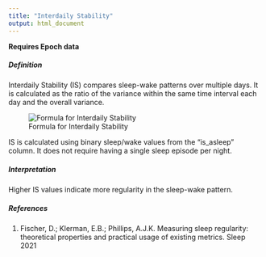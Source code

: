 ```yaml
---
title: "Interdaily Stability"
output: html_document
---
```


**Requires Epoch data**

##### Definition

Interdaily Stability (IS) compares sleep-wake patterns over multiple days. It is calculated as the ratio of the variance within the same time interval each day and the overall variance.

![Formula for Interdaily Stability](../../resources/IS_1.png)

IS is calculated using binary sleep/wake values from the "is_asleep" column. It does not require having a single sleep episode per night.

##### Interpretation

Higher IS values indicate more regularity in the sleep-wake pattern.

##### References

(1) Fischer, D.; Klerman, E.B.; Phillips, A.J.K. Measuring sleep regularity: theoretical properties and practical usage of existing metrics. Sleep 2021
